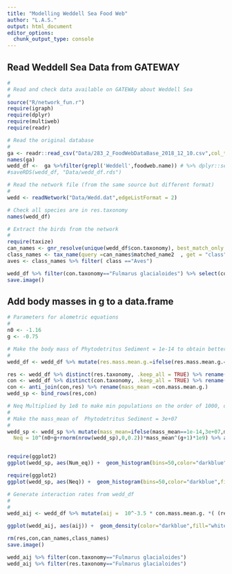 ```yaml
---
title: "Modelling Weddell Sea Food Web"
author: "L.A.S."
output: html_document
editor_options: 
  chunk_output_type: console
---
```


## Read Weddell Sea Data from GATEWAY 

```r


#
# Read and check data available on GATEWAy about Weddell Sea
#
source("R/network_fun.r")
require(igraph)
require(dplyr)
require(multiweb)
require(readr)

# Read the original database
#
ga <- readr::read_csv("Data/283_2_FoodWebDataBase_2018_12_10.csv",col_types = "icccccccccccccddddddccccccccddddddcddccddciicc")
names(ga)
wedd_df <-  ga %>%filter(grepl('Weddell',foodweb.name)) # %>% dplyr::select(con.taxonomy,con.taxonomy.level,res.taxonomy,res.taxonomy.level)
#saveRDS(wedd_df, "Data/wedd_df.rds")

# Read the network file (from the same source but different format)
#
wedd <- readNetwork("Data/Wedd.dat",edgeListFormat = 2)

# Check all species are in res.taxonomy 
names(wedd_df)

# Extract the birds from the network
#
require(taxize)
can_names <- gnr_resolve(unique(wedd_df$con.taxonomy), best_match_only = TRUE, canonical=TRUE)
class_names <- tax_name(query =can_names$matched_name2  , get = "class", db = "ncbi")
aves <- class_names %>% filter( class =="Aves")

wedd_df %>% filter(con.taxonomy=="Fulmarus glacialoides") %>% select(con.mass.mean.g.)
save.image()
```


## Add body masses in g to a data.frame

```r

# Parameters for alometric equations
#
n0 <- -1.16 
g <- -0.75 

# Make the body mass of Phytodetritus Sediment = 1e-14 to obtain better interaction rates for detritivores
#
wedd_df <- wedd_df %>% mutate(res.mass.mean.g.=ifelse(res.mass.mean.g.==-9.99e+02, 1e-14, res.mass.mean.g.))

res <- wedd_df %>% distinct(res.taxonomy, .keep_all = TRUE) %>% rename(name=res.taxonomy,mass_mean = res.mass.mean.g.) %>% select(name, mass_mean) 
con <- wedd_df %>% distinct(con.taxonomy, .keep_all = TRUE) %>% rename(name=con.taxonomy) %>% select(name, con.mass.mean.g.) 
con <- anti_join(con,res) %>% rename(mass_mean =con.mass.mean.g.)
wedd_sp <- bind_rows(res,con) 

# Neq Multiplied by 1e8 to make min populations on the order of 1000, detritus set at big values
#
# Make the mass_mean of  Phytodetritus Sediment = 3e+07
#
wedd_sp <- wedd_sp %>% mutate(mass_mean=ifelse(mass_mean==1e-14,3e+07,mass_mean	 ),
  Neq = 10^(n0+g+rnorm(nrow(wedd_sp),0,0.2))*mass_mean^(g+1)*1e9) %>% arrange(desc(Neq)) %>% mutate(Num_eq=Neq/mass_mean)


require(ggplot2)
ggplot(wedd_sp, aes(Num_eq)) +  geom_histogram(bins=50,color="darkblue",fill="white") + theme_bw() + scale_y_log10() 

require(ggplot2)
ggplot(wedd_sp, aes(Neq)) +  geom_histogram(bins=50,color="darkblue",fill="white") + theme_bw() + scale_y_log10()

# Generate interaction rates from wedd_df 
#
#
wedd_aij <- wedd_df %>% mutate(aij =  10^-3.5 * con.mass.mean.g. *( (res.mass.mean.g./con.mass.mean.g.)^0.46 / (1 + (res.mass.mean.g./con.mass.mean.g.)^2)) ) %>% select( res.taxonomy, con.taxonomy, aij) %>% arrange(desc(aij))

ggplot(wedd_aij, aes(aij)) +  geom_density(color="darkblue",fill="white") + theme_bw()

rm(res,con,can_names,class_names)
save.image()

wedd_aij %>% filter(con.taxonomy=="Fulmarus glacialoides") 
wedd_aij %>% filter(res.taxonomy=="Fulmarus glacialoides") 

``` 


